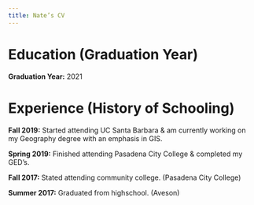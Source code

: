 ```yaml
---
title: Nate’s CV
---
```


# Education (Graduation Year)

**Graduation Year:** 2021

# Experience (History of Schooling)

**Fall 2019:** Started attending UC Santa Barbara & am currently working on my Geography degree with an emphasis in GIS. 

**Spring 2019:** Finished attending Pasadena City College & completed my GED's.

**Fall 2017:** Stated attending community college. (Pasadena City College)

**Summer 2017:** Graduated from highschool. (Aveson)
